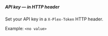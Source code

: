 
##### API key _— in HTTP header_
  
Set your API key in a `X-Plex-Token` HTTP header.

Example: `<no value>`
  
